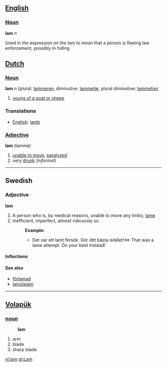 == [[English]] ==

=== [[Noun]] ===

'''lam''' ''n'' 

Used in the expression ''on the lam''  to mean that a person is fleeing law enforcement, possibly in hiding   


== [[Dutch]] ==

=== [[Noun]] ===

'''lam''' ''n'' (plural: [[lammeren]], diminutive: [[lammetje]], plural diminutive: [[lammetjes]]

# [[young of a goat or sheep]]

=== Translations ===
*[[English]]: [[lamb]]

=== [[Adjective]] ===

'''lam''' (lamme)

# [[unable to move]], [[paralyzed]]
# very [[drunk]] (''informal'')
----
==Swedish==
===Adjective===
'''lam'''

#A person who is, by medical reasons, unable to move any limbs; [[lame]]
#Inefficient, imperfect, almost ridicuosly so.
#:'''Example:'''
#:*Det var ett lamt försök. Gör ditt bästa istället!<=> That was a lame attempt. Do your best instead!

====Inflections====
{{sv-adj|lam|lamt|lame|lama|lamare|lamaste|lamaste|lamast}}
====See also====
*[[förlamad]]
*[[lamslagen]]

----

== [[Volapük]] ==
=== [[noun]] ===
:'''lam'''
# arm 
# blade 
# sharp blade

[[nl:lam]]
[[pl:Lam]]